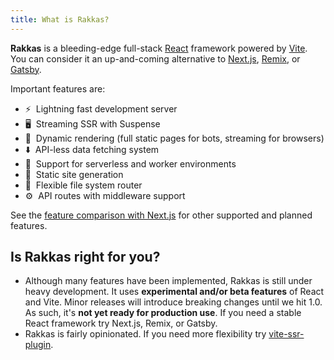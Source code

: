 ```yaml
---
title: What is Rakkas?
---
```


**Rakkas** is a bleeding-edge full-stack [React](https://reactjs.org) framework powered by [Vite](https://vitejs.dev). You can consider it an up-and-coming alternative to [Next.js](https://nextjs.org), [Remix](https://remix.run/), or [Gatsby](https://www.gatsbyjs.com/).

Important features are:

- ⚡&nbsp; Lightning fast development server
- 🖥️&nbsp; Streaming SSR with Suspense
- 🔀&nbsp; Dynamic rendering (full static pages for bots, streaming for browsers)
- ⬇️&nbsp; API-less data fetching system
- 🚀&nbsp; Support for serverless and worker environments
- 📄&nbsp; Static site generation
- 📁&nbsp; Flexible file system router
- ⚙️&nbsp; API routes with middleware support

See the [feature comparison with Next.js](/guide/feature-comparison) for other supported and planned features.

## Is Rakkas right for you?

- Although many features have been implemented, Rakkas is still under heavy development. It uses **experimental and/or beta features** of React and Vite. Minor releases will introduce breaking changes until we hit 1.0. As such, it's **not yet ready for production use**. If you need a stable React framework try Next.js, Remix, or Gatsby.
- Rakkas is fairly opinionated. If you need more flexibility try [vite-ssr-plugin](https://vite-plugin-ssr.com/).
